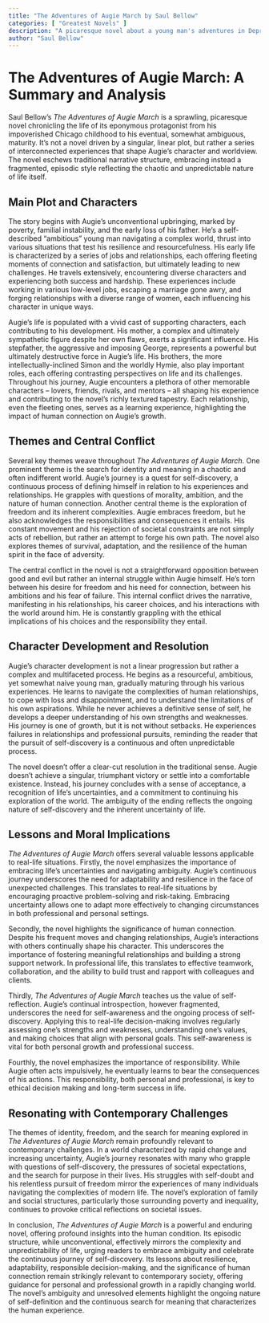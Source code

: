 ```yaml
---
title: "The Adventures of Augie March by Saul Bellow"
categories: [ "Greatest Novels" ]
description: "A picaresque novel about a young man's adventures in Depression-era Chicago."
author: "Saul Bellow"
---
```

# The Adventures of Augie March: A Summary and Analysis

Saul Bellow's *The Adventures of Augie March* is a sprawling, picaresque novel chronicling the life of its eponymous protagonist from his impoverished Chicago childhood to his eventual, somewhat ambiguous, maturity.  It's not a novel driven by a singular, linear plot, but rather a series of interconnected experiences that shape Augie's character and worldview.  The novel eschews traditional narrative structure, embracing instead a fragmented, episodic style reflecting the chaotic and unpredictable nature of life itself.

## Main Plot and Characters

The story begins with Augie's unconventional upbringing, marked by poverty, familial instability, and the early loss of his father.  He's a self-described "ambitious" young man navigating a complex world, thrust into various situations that test his resilience and resourcefulness.  His early life is characterized by a series of jobs and relationships, each offering fleeting moments of connection and satisfaction, but ultimately leading to new challenges.  He travels extensively, encountering diverse characters and experiencing both success and hardship.  These experiences include working in various low-level jobs, escaping a marriage gone awry, and forging relationships with a diverse range of women, each influencing his character in unique ways.

Augie's life is populated with a vivid cast of supporting characters, each contributing to his development.  His mother, a complex and ultimately sympathetic figure despite her own flaws, exerts a significant influence.  His stepfather, the aggressive and imposing George, represents a powerful but ultimately destructive force in Augie's life.  His brothers, the more intellectually-inclined Simon and the worldly Hymie, also play important roles, each offering contrasting perspectives on life and its challenges.  Throughout his journey, Augie encounters a plethora of other memorable characters – lovers, friends, rivals, and mentors – all shaping his experience and contributing to the novel's richly textured tapestry.  Each relationship, even the fleeting ones, serves as a learning experience, highlighting the impact of human connection on Augie's growth.

## Themes and Central Conflict

Several key themes weave throughout *The Adventures of Augie March*.  One prominent theme is the search for identity and meaning in a chaotic and often indifferent world.  Augie's journey is a quest for self-discovery, a continuous process of defining himself in relation to his experiences and relationships.  He grapples with questions of morality, ambition, and the nature of human connection. Another central theme is the exploration of freedom and its inherent complexities. Augie embraces freedom, but he also acknowledges the responsibilities and consequences it entails.  His constant movement and his rejection of societal constraints are not simply acts of rebellion, but rather an attempt to forge his own path. The novel also explores themes of survival, adaptation, and the resilience of the human spirit in the face of adversity.

The central conflict in the novel is not a straightforward opposition between good and evil but rather an internal struggle within Augie himself.  He's torn between his desire for freedom and his need for connection, between his ambitions and his fear of failure.  This internal conflict drives the narrative, manifesting in his relationships, his career choices, and his interactions with the world around him. He is constantly grappling with the ethical implications of his choices and the responsibility they entail.

## Character Development and Resolution

Augie's character development is not a linear progression but rather a complex and multifaceted process. He begins as a resourceful, ambitious, yet somewhat naive young man, gradually maturing through his various experiences.  He learns to navigate the complexities of human relationships, to cope with loss and disappointment, and to understand the limitations of his own aspirations.  While he never achieves a definitive sense of self, he develops a deeper understanding of his own strengths and weaknesses.  His journey is one of growth, but it is not without setbacks. He experiences failures in relationships and professional pursuits, reminding the reader that the pursuit of self-discovery is a continuous and often unpredictable process.


The novel doesn't offer a clear-cut resolution in the traditional sense. Augie doesn't achieve a singular, triumphant victory or settle into a comfortable existence.  Instead, his journey concludes with a sense of acceptance, a recognition of life's uncertainties, and a commitment to continuing his exploration of the world. The ambiguity of the ending reflects the ongoing nature of self-discovery and the inherent uncertainty of life.

## Lessons and Moral Implications

*The Adventures of Augie March* offers several valuable lessons applicable to real-life situations.  Firstly, the novel emphasizes the importance of embracing life's uncertainties and navigating ambiguity.  Augie's continuous journey underscores the need for adaptability and resilience in the face of unexpected challenges.  This translates to real-life situations by encouraging proactive problem-solving and risk-taking.  Embracing uncertainty allows one to adapt more effectively to changing circumstances in both professional and personal settings.

Secondly, the novel highlights the significance of human connection.  Despite his frequent moves and changing relationships, Augie's interactions with others continually shape his character.  This underscores the importance of fostering meaningful relationships and building a strong support network.  In professional life, this translates to effective teamwork, collaboration, and the ability to build trust and rapport with colleagues and clients.

Thirdly, *The Adventures of Augie March* teaches us the value of self-reflection.  Augie's continual introspection, however fragmented, underscores the need for self-awareness and the ongoing process of self-discovery.  Applying this to real-life decision-making involves regularly assessing one's strengths and weaknesses, understanding one's values, and making choices that align with personal goals. This self-awareness is vital for both personal growth and professional success.

Fourthly, the novel emphasizes the importance of responsibility.  While Augie often acts impulsively, he eventually learns to bear the consequences of his actions. This responsibility, both personal and professional, is key to ethical decision making and long-term success in life.

## Resonating with Contemporary Challenges

The themes of identity, freedom, and the search for meaning explored in *The Adventures of Augie March* remain profoundly relevant to contemporary challenges.  In a world characterized by rapid change and increasing uncertainty, Augie's journey resonates with many who grapple with questions of self-discovery, the pressures of societal expectations, and the search for purpose in their lives.  His struggles with self-doubt and his relentless pursuit of freedom mirror the experiences of many individuals navigating the complexities of modern life.  The novel’s exploration of family and social structures, particularly those surrounding poverty and inequality, continues to provoke critical reflections on societal issues.

In conclusion, *The Adventures of Augie March* is a powerful and enduring novel, offering profound insights into the human condition. Its episodic structure, while unconventional, effectively mirrors the complexity and unpredictability of life, urging readers to embrace ambiguity and celebrate the continuous journey of self-discovery.  Its lessons about resilience, adaptability, responsible decision-making, and the significance of human connection remain strikingly relevant to contemporary society, offering guidance for personal and professional growth in a rapidly changing world. The novel’s ambiguity and unresolved elements highlight the ongoing nature of self-definition and the continuous search for meaning that characterizes the human experience.

